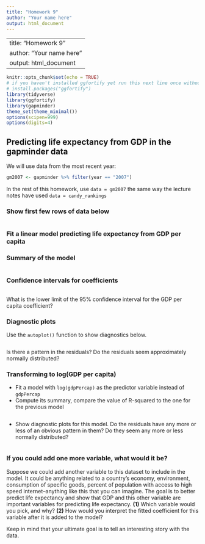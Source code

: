 ```yaml
---
title: "Homework 9"
author: "Your name here"
output: html_document
---
```

---
title: "Homework 9"
author: "Your name here"
output: html_document
---

```r
knitr::opts_chunk$set(echo = TRUE)
# if you haven't installed ggfortify yet run this next line once without the "#" then delete the whole line
# install.packages("ggfortify") 
library(tidyverse)
library(ggfortify)
library(gapminder)
theme_set(theme_minimal())
options(scipen=999)
options(digits=4)
```

## Predicting life expectancy from GDP in the gapminder data

We will use data from the most recent year:

```r
gm2007 <- gapminder %>% filter(year == "2007")
```

In the rest of this homework, use `data = gm2007` the same way the lecture notes have used `data = candy_rankings`

### Show first few rows of data below

```r

```

### Fit a linear model predicting life expectancy from GDP per capita


### Summary of the model

```r

```


### Confidence intervals for coefficients

```r

```

What is the lower limit of the 95\% confidence interval for the GDP per capita coefficient?



### Diagnostic plots

Use the `autoplot()` function to show diagnostics below.

```r

```

Is there a pattern in the residuals? Do the residuals seem approximately normally distributed?

### Transforming to log(GDP per capita)

- Fit a model with `log(gdpPercap)` as the predictor variable instead of `gdpPercap`
- Compute its summary, compare the value of R-squared to the one for the previous model


```r

```

- Show diagnostic plots for this model. Do the residuals have any more or less of an obvious pattern in them? Do they seem any more or less normally distributed?

```r

```

### If you could add one more variable, what would it be?

Suppose we could add another variable to this dataset to include in the model. It could be anything related to a country's economy, environment, consumption of specific goods, percent of population with access to high speed internet--anything like this that you can imagine. The goal is to better predict life expectancy and show that GDP and this other variable are important variables for predicting life expectancy. **(1)** Which variable would you pick, and why? **(2)** How would you interpret the fitted coefficient for this variable after it is added to the model?

Keep in mind that your ultimate goal is to tell an interesting story with the data.
